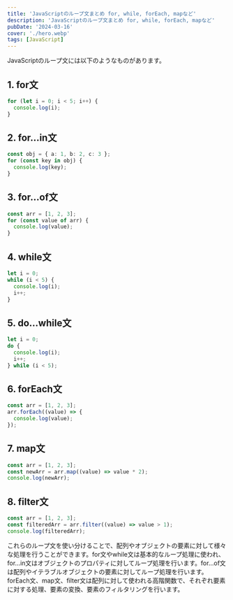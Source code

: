 ```yaml
---
title: 'JavaScriptのループ文まとめ for, while, forEach, mapなど'
description: 'JavaScriptのループ文まとめ for, while, forEach, mapなど'
pubDate: '2024-03-16'
cover: './hero.webp'
tags: [JavaScript]
---
```


JavaScriptのループ文には以下のようなものがあります。

## 1. for文
```typescript
for (let i = 0; i < 5; i++) {
  console.log(i);
}
```

## 2. for...in文
```typescript
const obj = { a: 1, b: 2, c: 3 };
for (const key in obj) {
  console.log(key);
}
```

## 3. for...of文
```typescript
const arr = [1, 2, 3];
for (const value of arr) {
  console.log(value);
}
```

## 4. while文
```typescript
let i = 0;
while (i < 5) {
  console.log(i);
  i++;
}
```

## 5. do...while文
```typescript
let i = 0;
do {
  console.log(i);
  i++;
} while (i < 5);
```

## 6. forEach文
```typescript
const arr = [1, 2, 3];
arr.forEach((value) => {
  console.log(value);
});
```

## 7. map文
```typescript
const arr = [1, 2, 3];
const newArr = arr.map((value) => value * 2);
console.log(newArr);
```

## 8. filter文
```typescript
const arr = [1, 2, 3];
const filteredArr = arr.filter((value) => value > 1);
console.log(filteredArr);
```

これらのループ文を使い分けることで、配列やオブジェクトの要素に対して様々な処理を行うことができます。for文やwhile文は基本的なループ処理に使われ、for...in文はオブジェクトのプロパティに対してループ処理を行います。for...of文は配列やイテラブルオブジェクトの要素に対してループ処理を行います。forEach文、map文、filter文は配列に対して使われる高階関数で、それぞれ要素に対する処理、要素の変換、要素のフィルタリングを行います。
